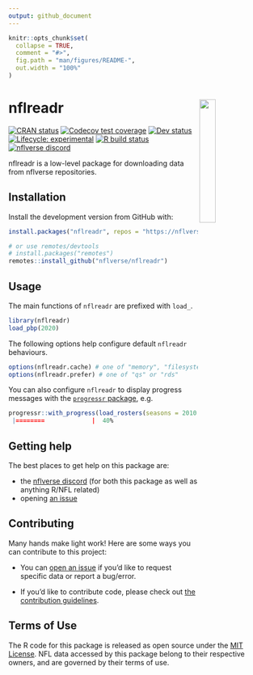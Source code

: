 ```yaml
---
output: github_document
---
```


<!-- README.md is generated from README.Rmd. Please edit that file -->

```r
knitr::opts_chunk$set(
  collapse = TRUE,
  comment = "#>",
  fig.path = "man/figures/README-",
  out.width = "100%"
)
```

# nflreadr <a href='https://nflreadr.nflverse.com'><img src='man/figures/logo.svg' align="right" width="25%" min-width="120px" /></a>

<!-- badges: start -->
[![CRAN status](https://img.shields.io/cran/v/nflreadr?style=flat-square&logo=R&label=CRAN)](https://CRAN.R-project.org/package=nflreadr)
[![Codecov test coverage](https://img.shields.io/codecov/c/github/nflverse/nflreadr?label=codecov&style=flat-square&logo=codecov)](https://codecov.io/gh/nflverse/nflreadr?branch=main)
[![Dev status](https://img.shields.io/github/r-package/v/nflverse/nflreadr/main?label=dev%20version&style=flat-square&logo=github)](https://nflreadr.nflverse.com/)
[![Lifecycle: experimental](https://img.shields.io/badge/lifecycle-experimental-orange.svg?style=flat-square)](https://lifecycle.r-lib.org/articles/stages.html)
[![R build status](https://img.shields.io/github/workflow/status/nflverse/nflreadr/R-CMD-check?label=R%20check&style=flat-square&logo=github)](https://github.com/nflverse/nflreadr/actions)
[![nflverse discord](https://img.shields.io/discord/591914197219016707.svg?color=5865F2&label=nflverse%20discord&logo=discord&logoColor=5865F2&style=flat-square)](https://discord.com/invite/5Er2FBnnQa)

<!-- badges: end -->

nflreadr is a low-level package for downloading data from nflverse repositories. 

## Installation

Install the development version from GitHub with:

```r
install.packages("nflreadr", repos = "https://nflverse.r-universe.dev")

# or use remotes/devtools
# install.packages("remotes")
remotes::install_github("nflverse/nflreadr")
```

## Usage

The main functions of `nflreadr` are prefixed with `load_`.  

```r
library(nflreadr)
load_pbp(2020)
```

The following options help configure default `nflreadr` behaviours. 

```r
options(nflreadr.cache) # one of "memory", "filesystem", or "off"
options(nflreadr.prefer) # one of "qs" or "rds"
```

You can also configure `nflreadr` to display progress messages with the [`progressr` package](https://progressr.futureverse.org), e.g.

```r
progressr::with_progress(load_rosters(seasons = 2010:2020))
 |========             |  40%
```

## Getting help

The best places to get help on this package are:

-   the [nflverse discord](https://discord.com/invite/5Er2FBnnQa) (for both this package as well as anything R/NFL related)
-   opening [an issue](https://github.com/nflverse/nflreadr/issues/new/choose)

## Contributing

Many hands make light work! Here are some ways you can contribute to
this project:

-   You can [open an issue](https://github.com/nflverse/nflreadr/issues/new/choose) if you’d like to request specific data or report a bug/error.

-   If you’d like to contribute code, please check out [the contribution guidelines](https://nflreadr.nflverse.com/CONTRIBUTING.html).

## Terms of Use

The R code for this package is released as open source under the [MIT License](https://nflreadr.nflverse.com/LICENSE.html). NFL data accessed by this package belong to their respective owners, and are governed by their terms of use.
